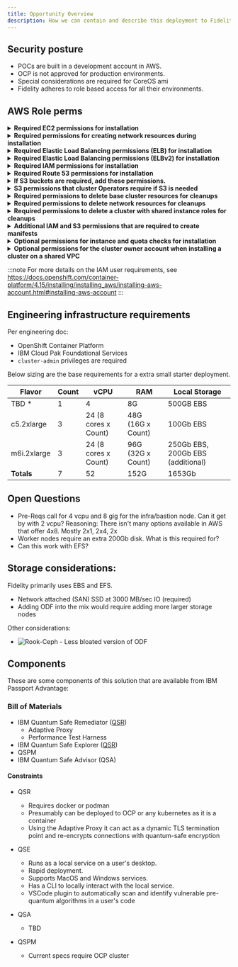 ```yaml
---
title: Opportunity Overview
description: How we can contain and describe this deployment to Fidelity's restricted environment
---
```


## Security posture

- POCs are built in a development account in AWS. 
- OCP is not approved for production environments.
- Special considerations are required for CoreOS ami
- Fidelity adheres to role based access for all their environments. 

## AWS Role perms
<details>
<summary><b>Required EC2 permissions for installation</b></summary>
```tsx
    ec2:AuthorizeSecurityGroupEgress
    ec2:AuthorizeSecurityGroupIngress
    ec2:CopyImage
    ec2:CreateNetworkInterface
    ec2:AttachNetworkInterface
    ec2:CreateSecurityGroup
    ec2:CreateTags
    ec2:CreateVolume
    ec2:DeleteSecurityGroup
    ec2:DeleteSnapshot
    ec2:DeleteTags
    ec2:DeregisterImage
    ec2:DescribeAccountAttributes
    ec2:DescribeAddresses
    ec2:DescribeAvailabilityZones
    ec2:DescribeDhcpOptions
    ec2:DescribeImages
    ec2:DescribeInstanceAttribute
    ec2:DescribeInstanceCreditSpecifications
    ec2:DescribeInstances
    ec2:DescribeInstanceTypes
    ec2:DescribeInternetGateways
    ec2:DescribeKeyPairs
    ec2:DescribeNatGateways
    ec2:DescribeNetworkAcls
    ec2:DescribeNetworkInterfaces
    ec2:DescribePrefixLists
    ec2:DescribeRegions
    ec2:DescribeRouteTables
    ec2:DescribeSecurityGroups
    ec2:DescribeSubnets
    ec2:DescribeTags
    ec2:DescribeVolumes
    ec2:DescribeVpcAttribute
    ec2:DescribeVpcClassicLink
    ec2:DescribeVpcClassicLinkDnsSupport
    ec2:DescribeVpcEndpoints
    ec2:DescribeVpcs
    ec2:GetEbsDefaultKmsKeyId
    ec2:ModifyInstanceAttribute
    ec2:ModifyNetworkInterfaceAttribute
    ec2:RevokeSecurityGroupEgress
    ec2:RevokeSecurityGroupIngress
    ec2:RunInstances
    ec2:TerminateInstances
```
</details>

<details>
<summary><b>Required permissions for creating network resources during installation</b></summary>
```tsx
    ec2:AllocateAddress
    ec2:AssociateAddress
    ec2:AssociateDhcpOptions
    ec2:AssociateRouteTable
    ec2:AttachInternetGateway
    ec2:CreateDhcpOptions
    ec2:CreateInternetGateway
    ec2:CreateNatGateway
    ec2:CreateRoute
    ec2:CreateRouteTable
    ec2:CreateSubnet
    ec2:CreateVpc
    ec2:CreateVpcEndpoint
    ec2:ModifySubnetAttribute
    ec2:ModifyVpcAttribute
```
:::note
If you use an existing VPC, your account does not require these permissions for creating network resources.
:::
</details>

<details>
<summary><b>Required Elastic Load Balancing permissions (ELB) for installation</b></summary>
```tsx
elasticloadbalancing:AddTags
elasticloadbalancing:ApplySecurityGroupsToLoadBalancer
elasticloadbalancing:AttachLoadBalancerToSubnets
elasticloadbalancing:ConfigureHealthCheck
elasticloadbalancing:CreateLoadBalancer
elasticloadbalancing:CreateLoadBalancerListeners
elasticloadbalancing:DeleteLoadBalancer
elasticloadbalancing:DeregisterInstancesFromLoadBalancer
elasticloadbalancing:DescribeInstanceHealth
elasticloadbalancing:DescribeLoadBalancerAttributes
elasticloadbalancing:DescribeLoadBalancers
elasticloadbalancing:DescribeTags
elasticloadbalancing:ModifyLoadBalancerAttributes
elasticloadbalancing:RegisterInstancesWithLoadBalancer
elasticloadbalancing:SetLoadBalancerPoliciesOfListener
```
</details>

<details>
<summary><b>Required Elastic Load Balancing permissions (ELBv2) for installation</b></summary>
```tsx
    elasticloadbalancing:AddTags
    elasticloadbalancing:CreateListener
    elasticloadbalancing:CreateLoadBalancer
    elasticloadbalancing:CreateTargetGroup
    elasticloadbalancing:DeleteLoadBalancer
    elasticloadbalancing:DeregisterTargets
    elasticloadbalancing:DescribeListeners
    elasticloadbalancing:DescribeLoadBalancerAttributes
    elasticloadbalancing:DescribeLoadBalancers
    elasticloadbalancing:DescribeTargetGroupAttributes
    elasticloadbalancing:DescribeTargetHealth
    elasticloadbalancing:ModifyLoadBalancerAttributes
    elasticloadbalancing:ModifyTargetGroup
    elasticloadbalancing:ModifyTargetGroupAttributes
    elasticloadbalancing:RegisterTargets
```
</details>

<details>
<summary><b>Required IAM permissions for installation</b></summary>
```tsx
    iam:AddRoleToInstanceProfile
    iam:CreateInstanceProfile
    iam:CreateRole
    iam:DeleteInstanceProfile
    iam:DeleteRole
    iam:DeleteRolePolicy
    iam:GetInstanceProfile
    iam:GetRole
    iam:GetRolePolicy
    iam:GetUser
    iam:ListInstanceProfilesForRole
    iam:ListRoles
    iam:ListUsers
    iam:PassRole
    iam:PutRolePolicy
    iam:RemoveRoleFromInstanceProfile
    iam:SimulatePrincipalPolicy
    iam:TagRole
```
:::note
If you have not created a load balancer in your AWS account, the IAM user also requires the iam:CreateServiceLinkedRole permission.
:::

</details>

<details>
<summary><b>Required Route 53 permissions for installation</b></summary>
```tsx
    route53:ChangeResourceRecordSets
    route53:ChangeTagsForResource
    route53:CreateHostedZone
    route53:DeleteHostedZone
    route53:GetChange
    route53:GetHostedZone
    route53:ListHostedZones
    route53:ListHostedZonesByName
    route53:ListResourceRecordSets
    route53:ListTagsForResource
    route53:UpdateHostedZoneComment
```
</details>

<details>
<summary><b>If S3 buckets are required, add these permissions.</b></summary>
```tsx
    s3:CreateBucket
    s3:DeleteBucket
    s3:GetAccelerateConfiguration
    s3:GetBucketAcl
    s3:GetBucketCors
    s3:GetBucketLocation
    s3:GetBucketLogging
    s3:GetBucketPolicy
    s3:GetBucketObjectLockConfiguration
    s3:GetBucketRequestPayment
    s3:GetBucketTagging
    s3:GetBucketVersioning
    s3:GetBucketWebsite
    s3:GetEncryptionConfiguration
    s3:GetLifecycleConfiguration
    s3:GetReplicationConfiguration
    s3:ListBucket
    s3:PutBucketAcl
    s3:PutBucketTagging
    s3:PutEncryptionConfiguration
```
</details>

<details>
<summary><b>S3 permissions that cluster Operators require if S3 is needed</b></summary>
```tsx
    s3:DeleteObject
    s3:GetObject
    s3:GetObjectAcl
    s3:GetObjectTagging
    s3:GetObjectVersion
    s3:PutObject
    s3:PutObjectAcl
    s3:PutObjectTagging
```
</details>

<details>
<summary><b>Required permissions to delete base cluster resources for cleanups</b></summary>
```tsx
    autoscaling:DescribeAutoScalingGroups
    ec2:DeletePlacementGroup
    ec2:DeleteNetworkInterface
    ec2:DeleteVolume
    elasticloadbalancing:DeleteTargetGroup
    elasticloadbalancing:DescribeTargetGroups
    iam:DeleteAccessKey
    iam:DeleteUser
    iam:ListAttachedRolePolicies
    iam:ListInstanceProfiles
    iam:ListRolePolicies
    iam:ListUserPolicies
    s3:DeleteObject
    s3:ListBucketVersions
    tag:GetResources
```
</details>

<details>
<summary><b>Required permissions to delete network resources for cleanups</b></summary>
```tsx
    ec2:DeleteDhcpOptions
    ec2:DeleteInternetGateway
    ec2:DeleteNatGateway
    ec2:DeleteRoute
    ec2:DeleteRouteTable
    ec2:DeleteSubnet
    ec2:DeleteVpc
    ec2:DeleteVpcEndpoints
    ec2:DetachInternetGateway
    ec2:DisassociateRouteTable
    ec2:ReleaseAddress
    ec2:ReplaceRouteTableAssociation
```
:::note
If you use an existing VPC, your account does not require these permissions to delete network resources. Instead, your account only requires the tag:UntagResources permission to delete network resources.
:::

</details>

<details>
<summary><b>Required permissions to delete a cluster with shared instance roles for cleanups</b></summary>
```tsx
iam:UntagRole
```

</details>

<details>
<summary><b>Additional IAM and S3 permissions that are required to create manifests</b></summary>
```tsx
    iam:DeleteAccessKey
    iam:DeleteUser
    iam:DeleteUserPolicy
    iam:GetUserPolicy
    iam:ListAccessKeys
    iam:PutUserPolicy
    iam:TagUser
    s3:PutBucketPublicAccessBlock
    s3:GetBucketPublicAccessBlock
    s3:PutLifecycleConfiguration
    s3:HeadBucket
    s3:ListBucketMultipartUploads
    s3:AbortMultipartUpload
```
:::note
If you are managing your cloud provider credentials with mint mode, the IAM user also requires the iam:CreateAccessKey and iam:CreateUser permissions.
:::

</details>

<details>
<summary><b>Optional permissions for instance and quota checks for installation</b></summary>
```tsx
    ec2:DescribeInstanceTypeOfferings
    servicequotas:ListAWSDefaultServiceQuotas
```
</details>

<details>
<summary><b>Optional permissions for the cluster owner account when installing a cluster on a shared VPC</b></summary>
```tsx
    sts:AssumeRole
```
</details>

:::note
For more details on the IAM user requirements, see https://docs.openshift.com/container-platform/4.15/installing/installing_aws/installing-aws-account.html#installing-aws-account
:::

## Engineering infrastructure requirements

Per engineering doc:

- OpenShift Container Platform
- IBM Cloud Pak Foundational Services
- `cluster-admin` privileges are required

Below sizing are the base requirements for a extra small starter deployment.

|Flavor | Count | vCPU | RAM | Local Storage |
|--|--|--|--|--|
| TBD * | 1 | 4 | 8G | 500GB EBS | 
|c5.2xlarge|3|24 (8 cores x Count)|48G (16G x Count)| 100Gb EBS|
|m6i.2xlarge|3|24 (8 cores x Count)|96G (32G x Count)| 250Gb EBS, 200Gb EBS (additional)|
|**Totals**|7|52|152G| 1653Gb |

## Open Questions

- Pre-Reqs call for 4 vcpu and 8 gig for the infra/bastion node. Can it get by with 2 vcpu? 
Reasoning: There isn't many options available in AWS that offer 4x8. Mostly 2x1, 2x4, 2x 
- Worker nodes require an extra 200Gb disk. What is this required for?
- Can this work with EFS?

## Storage considerations:

Fidelity primarily uses EBS and EFS. 

- Network attached (SAN) SSD at 3000 MB/sec IO (required)
- Adding ODF into the mix would require adding more larger storage nodes



Other considerations:

- ![Rook-Ceph](https://rook.io/docs/rook/latest-release/Getting-Started/storage-architecture/) - Less bloated version of ODF

## Components
These are some components of this solution that are available from IBM Passport Advantage:

### Bill of Materials

- IBM Quantum Safe Remediator ([QSR](https://www.ibm.com/docs/en/quantum-safe/quantum-safe-remediator/1.0.x)) 
  - Adaptive Proxy
  - Performance Test Harness
- IBM Quantum Safe Explorer ([QSR](https://www.ibm.com/docs/en/quantum-safe/quantum-safe-explorer/1.0.x))
- QSPM 
- IBM Quantum Safe Advisor (QSA)

#### Constraints

- QSR
  - Requires docker or podman
  - Presumably can be deployed to OCP or any kubernetes as it is a container
  - Using the Adaptive Proxy it can act as a dynamic TLS termination point and re-encrypts connections with quantum-safe encryption

- QSE
  - Runs as a local service on a user's desktop.
  - Rapid deployment. 
  - Supports MacOS and Windows services. 
  - Has a CLI to locally interact with the local service.
  - VSCode plugin to automatically scan and identify vulnerable pre-quantum algorithms in a user's code

- QSA 
  - TBD

- QSPM
  - Current specs require OCP cluster
